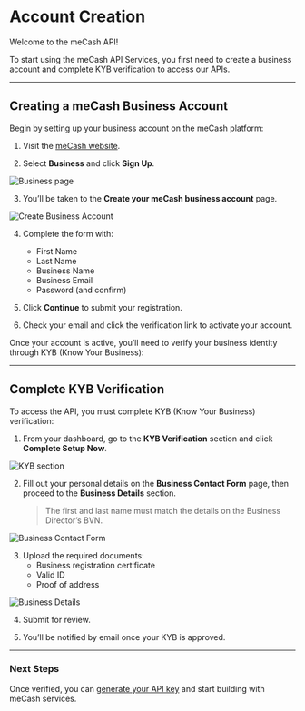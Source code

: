 # Account Creation

Welcome to the meCash API!

To start using the meCash API Services, you first need to create a business account and complete KYB verification to access our APIs.

---

## Creating a meCash Business Account

Begin by setting up your business account on the meCash platform:

1. Visit the [meCash website](https://www.me-cash.com).

2. Select **Business** and click **Sign Up**.


![Business page](images/Screenshot203328.png)

3. You’ll be taken to the **Create your meCash business account** page.


![Create Business Account](images/image.png)


4. Complete the form with:
   - First Name  
   - Last Name  
   - Business Name  
   - Business Email  
   - Password (and confirm)

5. Click **Continue** to submit your registration.

6. Check your email and click the verification link to activate your account.

Once your account is active, you’ll need to verify your business identity through KYB (Know Your Business):

---

## Complete KYB Verification

To access the API, you must complete KYB (Know Your Business) verification:

1. From your dashboard, go to the **KYB Verification** section and click **Complete Setup Now**.


![KYB section](images/Screenshot210630.png)


2. Fill out your personal details on the **Business Contact Form** page, then proceed to the **Business Details** section.

   > The first and last name must match the details on the Business Director’s BVN.

![Business Contact Form](/Screenshot212131.png)

3. Upload the required documents:
   - Business registration certificate  
   - Valid ID  
   - Proof of address  


![Business Details](images/Screenshot212359.png)


4. Submit for review.

5. You’ll be notified by email once your KYB is approved.



---

### Next Steps

Once verified, you can [generate your API key](/authentication.mdx) and start building with meCash services.
